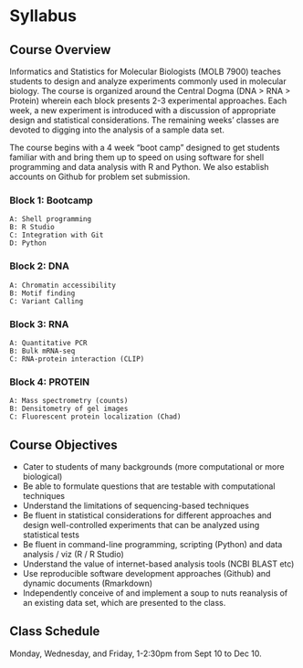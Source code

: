 # Syllabus {-}

## Course Overview

Informatics and Statistics for Molecular Biologists (MOLB 7900) teaches students to design and analyze experiments commonly used in molecular biology. The course is organized around the Central Dogma (DNA > RNA > Protein) wherein each block presents 2-3 experimental approaches. Each week, a new experiment is introduced with a discussion of appropriate design and statistical considerations. The remaining weeks' classes are devoted to digging into the analysis of a sample data set.

The course begins with a 4 week "boot camp" designed to get students familiar with and bring them up to speed on using software for shell programming and data analysis with R and Python. We also establish accounts on Github for problem set submission.

### Block 1: Bootcamp

	A: Shell programming
	B: R Studio
	C: Integration with Git
	D: Python

### Block 2: DNA

	A: Chromatin accessibility
	B: Motif finding
	C: Variant Calling

### Block 3: RNA

	A: Quantitative PCR
	B: Bulk mRNA-seq
	C: RNA-protein interaction (CLIP)
	
### Block 4: PROTEIN

	A: Mass spectrometry (counts)
	B: Densitometry of gel images 
	C: Fluorescent protein localization (Chad)

## Course Objectives

- Cater to students of many backgrounds (more computational or more biological)
- Be able to formulate questions that are testable with computational techniques
- Understand the limitations of sequencing-based techniques
- Be fluent in statistical considerations for different approaches and design well-controlled experiments that can be analyzed using statistical tests
- Be fluent in command-line programming, scripting (Python) and data analysis / viz (R / R Studio)
- Understand the value of internet-based analysis tools (NCBI BLAST etc)
- Use reproducible software development approaches (Github) and dynamic documents (Rmarkdown)
- Independently conceive of and implement a soup to nuts reanalysis of an existing data set, which are presented to the class.

## Class Schedule

Monday, Wednesday, and Friday, 1-2:30pm from Sept 10 to Dec 10. 

